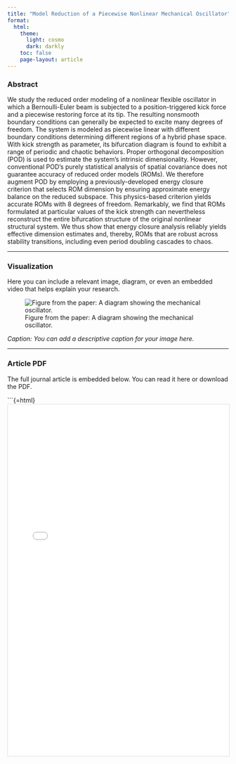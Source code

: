 ```yaml
---
title: "Model Reduction of a Piecewise Nonlinear Mechanical Oscillator"
format: 
  html:
    theme:
      light: cosmo
      dark: darkly
    toc: false
    page-layout: article  
---
```


### Abstract

We study the reduced order modeling of a nonlinear flexible oscillator in which a Bernoulli-Euler beam is subjected to a position-triggered kick force and a piecewise restoring force at its tip. The resulting nonsmooth boundary conditions can generally be expected to excite many degrees of freedom. The system is modeled as piecewise linear with different boundary conditions determining different regions of a hybrid phase space. With kick strength as parameter, its bifurcation diagram is found to exhibit a range of periodic and chaotic behaviors. Proper orthogonal decomposition (POD) is used to estimate the system's intrinsic dimensionality. However, conventional POD's purely statistical analysis of spatial covariance does not guarantee accuracy of reduced order models (ROMs). We therefore augment POD by employing a previously-developed energy closure criterion that selects ROM dimension by ensuring approximate energy balance on the reduced subspace. This physics-based criterion yields accurate ROMs with 8 degrees of freedom. Remarkably, we find that ROMs formulated at particular values of the kick strength can nevertheless reconstruct the entire bifurcation structure of the original nonlinear structural system. We thus show that energy closure analysis reliably yields effective dimension estimates and, thereby, ROMs that are robust across stability transitions, including even period doubling cascades to chaos.

---

### Visualization

Here you can include a relevant image, diagram, or even an embedded video that helps explain your research.

![Figure from the paper: A diagram showing the mechanical oscillator.](model_reduction.png)

*Caption: You can add a descriptive caption for your image here.*

---

### Article PDF

The full journal article is embedded below. You can read it here or download the PDF.

```{=html}
<iframe src="model_reduction.pdf" width="100%" height="800px" style="border: 1px solid #ddd;"></iframe>